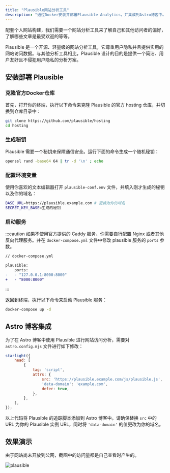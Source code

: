 ```yaml
---
title: "Plausible网站分析工具"
description: "通过Docker安装并部署Plausible Analytics，并集成到Astro博客中。"
---
```



配套个人网站构建，我们需要一个网站分析工具来了解自己和其他访问者的偏好，了解哪些文章是最受欢迎的等等。

Plausible 是一个开源、轻量级的网站分析工具，它尊重用户隐私并且提供实用的网站访问数据。与其他分析工具相比，Plausible 设计的目的是提供一个简洁、用户友好且不侵犯用户隐私的分析方案。

## 安装部署 Plausible


<Steps>

### 克隆官方Docker仓库

首先，打开你的终端，执行以下命令来克隆 Plausible 的官方 hosting 仓库，并切换到仓库目录中：

```bash
git clone https://github.com/plausible/hosting
cd hosting
```

### 生成秘钥

Plausible 需要一个秘钥来保障通信安全。运行下面的命令生成一个随机秘钥：

```bash
openssl rand -base64 64 | tr -d '\n' ; echo
```

### 配置环境变量

使用你喜欢的文本编辑器打开 `plausible-conf.env` 文件，并填入刚才生成的秘钥以及你的域名：

```bash
BASE_URL=https://plausible.example.com # 更换为你的域名
SECRET_KEY_BASE=生成的秘钥
```

### 启动服务

:::caution
如果不使用官方提供的 Caddy 服务，你需要自行配置 Nginx 或者其他反向代理服务。并在 `docker-compose.yml` 文件中修改
plausible 服务的 `ports` 参数。

```diff lang="yaml"
// docker-compose.yml

plausible:
    ports:
-   - "127.0.0.1:8000:8000" 
+   - "8000:8000"
```

:::

返回到终端，执行以下命令来启动 Plausible 服务：

```bash
docker-compose up -d
```

</Steps>

## Astro 博客集成

为了在 Astro 博客中使用 Plausible 进行网站访问分析，需要对 `astro.config.mjs` 文件进行如下修改：

```javascript
starlight({
    head: [
        {
            tag: 'script',
            attrs: {
                src: 'https://plausible.example.com/js/plausible.js',
                'data-domain': 'example.com',
                defer: true,
            },
        },
    ],
});
```

以上代码将 Plausible 的追踪脚本添加到 Astro 博客中。请确保替换 `src` 中的 URL 为你的 Plausible 实例
URL，同时将 `'data-domain'` 的值更改为你的域名。

## 效果演示

由于网站尚未开放到公网，截图中的访问量都是自己查看时产生的。

![plausible](/site-assets/plausible.png)